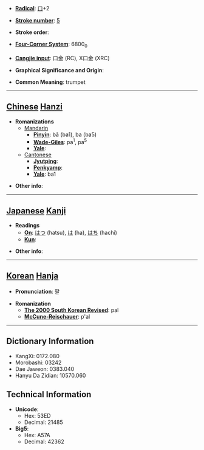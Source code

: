* '''[[Wiktionary:Chinese radical index| Radical]]''': [[Wiktionary:Chinese radical index 口|口]]+2

* '''[[Wiktionary:Chinese total strokes index|Stroke number]]''': [[Wiktionary:Chinese total strokes index 5|5]]

* '''Stroke order''': 

* '''[[Wiktionary:Chinese four corner index|Four-Corner System]]''': 6800<sub>0</sub>

* '''[[Wiktionary:Chinese Cangjie index|Cangjie input]]''': 口金 (RC), X口金 (XRC)

* '''Graphical Significance and Origin''': 

* '''Common Meaning''': trumpet

----

== [[Chinese]] [[Hanzi]] ==

* '''Romanizations'''
** [[Mandarin]]
*** '''[[Pinyin]]''': bā (ba1), ba (ba5)
*** '''[[Wade-Giles]]''': pa<sup>1</sup>, pa<sup>5</sup>
*** '''[[Yale]]''': 
**[[Cantonese]]
***'''[[Jyutping]]''':
***'''[[Penkyamp]]''': 
***'''[[Yale]]''': ba1

* '''Other info''': 

----

== [[Japanese]] [[Kanji]] ==

* '''Readings'''
** '''[[On]]''': [[はつ]] (hatsu), [[は]] (ha), [[はち]] (hachi)
** '''[[Kun]]''': 

* '''Other info''':  

----

== [[Korean]] [[Hanja]] ==

* '''Pronunciation''': 팔

* '''Romanization'''
** '''[[The 2000 South Korean Revised Romanization|The 2000 South Korean Revised]]''': pal
** '''[[McCune-Reischauer]]''': p'al

----

== Dictionary Information ==

* KangXi: 0172.080
* Morobashi: 03242
* Dae Jaweon: 0383.040
* Hanyu Da Zidian: 10570.060

== Technical Information ==

* '''Unicode''':
** Hex: 53ED
** Decimal: 21485
* '''Big5''':
** Hex: A57A
** Decimal: 42362